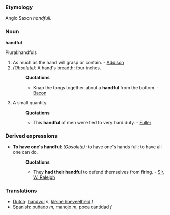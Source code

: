 ===Etymology===
Anglo Saxon ''handfull''.
===Noun===
'''handful'''

Plural:handfuls 
#As much as the hand will grasp or contain. - [[Addison]]
#''(Obsolete):'' A hand's breadth; four inches. 
#:'''Quotations'''
#:*Knap the tongs together about a '''handful''' from the bottom. - [[Bacon]]
#A small quantity.
#:'''Quotations'''
#:*This '''handful''' of men were tied to very hard duty. - [[Fuller]]
===Derived expressions===
*'''To have one's handful''': ''(Obsolete):'' to have one's hands full; to have all one can do.
*:'''Quotations'''
*:*They '''had their handful''' to defend themselves from firing. - [[Sir. W. Raleigh]]

===Translations===
*[[Dutch]]: [[handvol]] ''n'', [[kleine hoeveelheid]] ''f''
*[[Spanish]]: [[puñado]] ''m'', [[manojo]] ''m'', [[poca cantidad]] ''f''